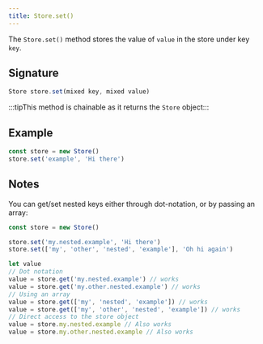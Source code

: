```yaml
---
title: Store.set()
---
```


The `Store.set()` method stores the value of `value` in the store under key
`key`.

## Signature

```js
Store store.set(mixed key, mixed value)
```

:::tipThis method is chainable as it returns the `Store` object:::

## Example

```js
const store = new Store()
store.set('example', 'Hi there')
```

## Notes

You can get/set nested keys either through dot-notation, or by passing an
array:

```js
const store = new Store()

store.set('my.nested.example', 'Hi there')
store.set(['my', 'other', 'nested', 'example'], 'Oh hi again')

let value
// Dot notation
value = store.get('my.nested.example') // works
value = store.get('my.other.nested.example') // works
// Using an array
value = store.get(['my', 'nested', 'example']) // works
value = store.get(['my', 'other', 'nested', 'example']) // works
// Direct access to the store object
value = store.my.nested.example // Also works
value = store.my.other.nested.example // Also works
```


